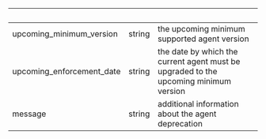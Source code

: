 | &nbsp;                    | &nbsp; | &nbsp;                                                                               |
| ------------------------- | ------ | ------------------------------------------------------------------------------------ |
| upcoming_minimum_version  | string | the upcoming minimum supported agent version                                         |
| upcoming_enforcement_date | string | the date by which the current agent must be upgraded to the upcoming minimum version |
| message                   | string | additional information about the agent deprecation                                   |
